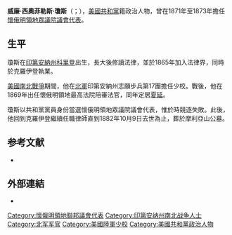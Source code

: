 {{no footnotes|time=2016-02-27T09:31:04+00:00}}
{{Infobox Governor
|name        =威廉·西奧菲勒斯·瓊斯<br>William Theopilus Jones
| image = WilliamTheopilusJones.jpg
| title = [[美國眾議院|美國眾議院議會代表]]<br>來自[[懷俄明領地|懷俄明領地]]第{{le|懷俄明領地單一國會選區|Wyoming Territory's at-large congressional district|一}}選區
| term_start = 1871年3月4日
| term_end = 1873年3月3日
| preceded = [[斯蒂芬·弗里爾·納科爾斯|斯蒂芬·弗里爾·納科爾斯]]
| succeeded = [[威廉·倫道夫·斯蒂爾|威廉·倫道夫·斯蒂爾]]
| birth_date = {{birth date|1842|2|20}}
| birth_place = {{flag|United States|1837}}[[印第安納州|印第安納州]][[科里登_(印第安纳州)|科里登]]
| death_date={{death date and age|1882|10|9|1842|2|20}}
| death_place={{flagicon|United States|1877}} 美國印第安納州科里登
| party       = [[共和黨_(美國)|共和黨]]
}}

'''威廉·西奧菲勒斯·瓊斯'''（{{lang-en|William Theopilus Jones}}；{{bd|1842年|2月20日|1882年|10月9日}}），[[共和黨_(美國)|美國共和黨]]籍政治人物，曾在1871年至1873年擔任[[懷俄明領地|懷俄明領地]][[美國眾議院|眾議院議會代表]]。

==生平==
瓊斯在[[印第安納州|印第安納州]][[科里登_(印第安纳州)|科里登]]出生，長大後修讀法律，並於1865年加入法律界，同時於克羅伊登執業。

[[美國南北戰爭|美國南北戰爭]]期間，他在[[北軍|北軍]]印第安納州志願步兵第17團擔任少校。戰後，他在1869年出任懷俄明領地最高法院陪審法官，同年定居[[夏延_(懷俄明州)|夏延]]。

瓊斯以共和黨黨員身份當選{{le|第42屆聯邦國會|42nd United States Congress|第四十二屆聯邦國會}}懷俄明領地眾議院議會代表，惟於{{le|第43屆聯邦國會|43rd United States Congress|第四十三屆}}時競逐失敗。此後，他回到克羅伊登繼續任職律師直到1882年10月9日去世為止，葬於摩利亞山公墓。

==参考文献==
{{reflist}}
*{{CongBio|J000261}}

==外部連結==
* {{Find a Grave|7001075}}

{{s-start}}
{{s-par|us-hs}}
{{s-bef|before=[[斯蒂芬·弗里爾·納科爾斯|斯蒂芬·弗里爾·納科爾斯]]}}
{{s-ttl|title={{le|懷俄明領地單一國會選區|Wyoming Territory's at-large congressional district}}<br>[[美國國會懷俄明州代表團|眾議院代表]]|years=1871年－1873年}}
{{s-aft|after=[[威廉·倫道夫·斯蒂爾|威廉·倫道夫·斯蒂爾]]}}
{{s-end}}

{{Authority control}}

{{DEFAULTSORT:Jones, William Theopilus}}

[[Category:懷俄明領地聯邦議會代表|Category:懷俄明領地聯邦議會代表]]
[[Category:印第安纳州南北战争人士|Category:印第安纳州南北战争人士]]
[[Category:北军军官|Category:北军军官]]
[[Category:美國陸軍少校|Category:美國陸軍少校]]
[[Category:美國共和黨政治人物|Category:美國共和黨政治人物]]